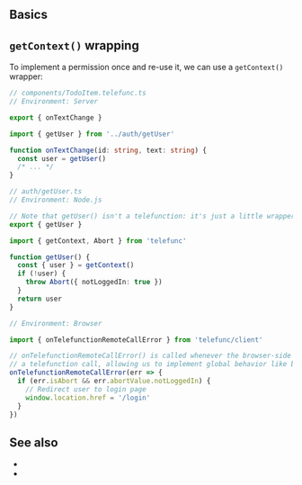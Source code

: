 
## Basics

<PermissionsBasics />


## `getContext()` wrapping

To implement a permission once and re-use it, we can use a `getContext()` wrapper:

```ts
// components/TodoItem.telefunc.ts
// Environment: Server

export { onTextChange }

import { getUser } from '../auth/getUser'

function onTextChange(id: string, text: string) {
  const user = getUser()
  /* ... */
}
```

```ts
// auth/getUser.ts
// Environment: Node.js

// Note that getUser() isn't a telefunction: it's just a little wrapper around getContext()
export { getUser }

import { getContext, Abort } from 'telefunc'

function getUser() {
  const { user } = getContext()
  if (!user) {
    throw Abort({ notLoggedIn: true })
  }
  return user
}
```

```js
// Environment: Browser

import { onTelefunctionRemoteCallError } from 'telefunc/client'

// onTelefunctionRemoteCallError() is called whenever the browser-side fails to make
// a telefunction call, allowing us to implement global behavior like below
onTelefunctionRemoteCallError(err => {
  if (err.isAbort && err.abortValue.notLoggedIn) {
    // Redirect user to login page
    window.location.href = '/login'
  }
})
```

## See also

 - <Link href="/Abort" />
 - <Link href="/getContext" />
